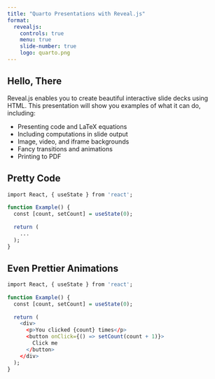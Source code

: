 ```yaml
---
title: "Quarto Presentations with Reveal.js"
format:
  revealjs: 
    controls: true
    menu: true
    slide-number: true
    logo: quarto.png
---
```


## Hello, There

Reveal.js enables you to create beautiful interactive slide decks using HTML. This presentation will show you examples of what it can do, including:

- Presenting code and LaTeX equations
- Including computations in slide output
- Image, video, and iframe backgrounds
- Fancy transitions and animations
- Printing to PDF

## Pretty Code {auto-animate=true}

```.r
import React, { useState } from 'react';
 
function Example() {
  const [count, setCount] = useState(0);
 
  return (
    ...
  );
}
```

## Even Prettier Animations {auto-animate=true}

```.r
import React, { useState } from 'react';
 
function Example() {
  const [count, setCount] = useState(0);
 
  return (
    <div>
      <p>You clicked {count} times</p>
      <button onClick={() => setCount(count + 1)}>
        Click me
      </button>
    </div>
  );
}
```


